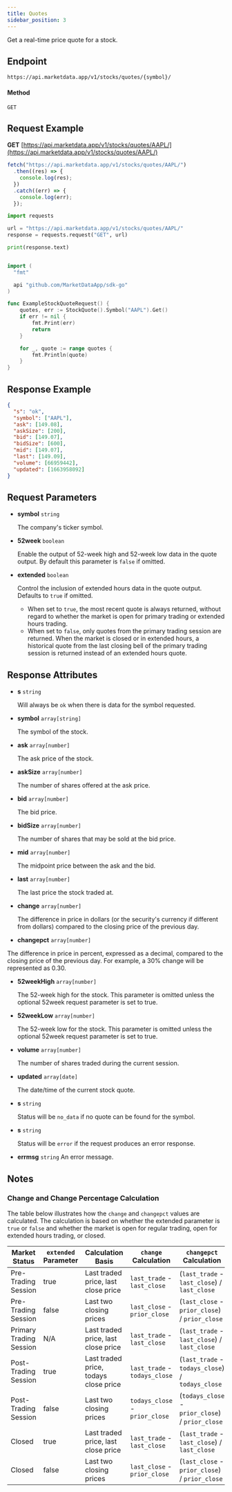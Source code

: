 ```yaml
---
title: Quotes
sidebar_position: 3
---
```


Get a real-time price quote for a stock.


## Endpoint
```
https://api.marketdata.app/v1/stocks/quotes/{symbol}/
```
#### Method
```
GET
```
## Request Example

<Tabs>
<TabItem value="HTTP" label="HTTP" default>

**GET** [https://api.marketdata.app/v1/stocks/quotes/AAPL/](https://api.marketdata.app/v1/stocks/quotes/AAPL/)

</TabItem>
<TabItem value="NodeJS" label="NodeJS">

```js title="app.js"
fetch("https://api.marketdata.app/v1/stocks/quotes/AAPL/")
  .then((res) => {
    console.log(res);
  })
  .catch((err) => {
    console.log(err);
  });
```

</TabItem>
<TabItem value="Python" label="Python">

```python title="app.py"
import requests

url = "https://api.marketdata.app/v1/stocks/quotes/AAPL/"
response = requests.request("GET", url)

print(response.text)
```

</TabItem>
<TabItem value="Go" label="Go">

```go title="stockQuote.go"

import (
  "fmt"

  api "github.com/MarketDataApp/sdk-go"
)

func ExampleStockQuoteRequest() {
	quotes, err := StockQuote().Symbol("AAPL").Get()
	if err != nil {
		fmt.Print(err)
		return
	}

	for _, quote := range quotes {
		fmt.Println(quote)
	}
}
```
</TabItem>
</Tabs>

## Response Example

```json
{
  "s": "ok",
  "symbol": ["AAPL"],
  "ask": [149.08],
  "askSize": [200],
  "bid": [149.07],
  "bidSize": [600],
  "mid": [149.07],
  "last": [149.09],
  "volume": [66959442],
  "updated": [1663958092]
}
```

## Request Parameters

<Tabs>
<TabItem value="required" label="Required" default>

- **symbol** `string`

  The company's ticker symbol.

</TabItem>
<TabItem value="Optional" label="Optional">

- **52week** `boolean`

  Enable the output of 52-week high and 52-week low data in the quote output. By default this parameter is `false` if omitted.

- **extended** `boolean`

  Control the inclusion of extended hours data in the quote output. Defaults to `true` if omitted. 

  - When set to `true`, the most recent quote is always returned, without regard to whether the market is open for primary trading or extended hours trading.
  - When set to `false`, only quotes from the primary trading session are returned. When the market is closed or in extended hours, a historical quote from the last closing bell of the primary trading session is returned instead of an extended hours quote. 

</TabItem>
</Tabs>

## Response Attributes

<Tabs>
<TabItem value="Success" label="Success" default>

- **s** `string`

  Will always be `ok` when there is data for the symbol requested.

- **symbol** `array[string]`

  The symbol of the stock.

- **ask** `array[number]`

  The ask price of the stock.

- **askSize** `array[number]`

  The number of shares offered at the ask price.

- **bid** `array[number]`

  The bid price.

- **bidSize** `array[number]`

  The number of shares that may be sold at the bid price.

- **mid** `array[number]`

  The midpoint price between the ask and the bid.

- **last** `array[number]`

  The last price the stock traded at.

- **change** `array[number]`

  The difference in price in dollars (or the security's currency if different from dollars) compared to the closing price of the previous day.

- **changepct** `array[number]`

The difference in price in percent, expressed as a decimal, compared to the closing price of the previous day. For example, a 30% change will be represented as 0.30.

- **52weekHigh** `array[number]`

  The 52-week high for the stock. This parameter is omitted unless the optional 52week request parameter is set to true.

- **52weekLow** `array[number]`

  The 52-week low for the stock. This parameter is omitted unless the optional 52week request parameter is set to true.

- **volume** `array[number]`

  The number of shares traded during the current session.

- **updated** `array[date]`

  The date/time of the current stock quote.

</TabItem>
<TabItem value="NoData" label="No Data">

- **s** `string`

  Status will be `no_data` if no quote can be found for the symbol.

</TabItem>
<TabItem value="Error" label="Error">

- **s** `string`

  Status will be `error` if the request produces an error response.

- **errmsg** `string`
  An error message.

</TabItem>
</Tabs>

## Notes

### Change and Change Percentage Calculation

The table below illustrates how the `change` and `changepct` values are calculated. The calculation is based on whether the extended parameter is `true` or `false` and whether the market is open for regular trading, open for extended hours trading, or closed.

| Market Status                  | `extended` Parameter | Calculation Basis                | `change` Calculation                                      | `changepct` Calculation                             |
|--------------------------------|----------------------|----------------------------------|-----------------------------------------------------------|-----------------------------------------------------|
| Pre-Trading Session            | true                 | Last traded price, last close price                | `last_trade` - `last_close`                               | (`last_trade` - `last_close`) / `last_close`        |
| Pre-Trading Session            | false                | Last two closing prices          | `last_close` - `prior_close`                              | (`last_close` - `prior_close`) / `prior_close`      |
| Primary Trading Session        | N/A                  | Last traded price, last close price                | `last_trade` - `last_close`                               | (`last_trade` - `last_close`) / `last_close`        |
| Post-Trading Session           | true                 | Last traded price, todays close price                | `last_trade` - `todays_close`                             | (`last_trade` - `todays_close`) / `todays_close`    |
| Post-Trading Session           | false                | Last two closing prices          | `todays_close` - `prior_close`                            | (`todays_close` - `prior_close`) / `prior_close`    |
| Closed                         | true                 | Last traded price, last close price                | `last_trade` - `last_close`                               | (`last_trade` - `last_close`) / `last_close`        |
| Closed                         | false                | Last two closing prices          | `last_close` - `prior_close`                              | (`last_close` - `prior_close`) / `prior_close`      |

